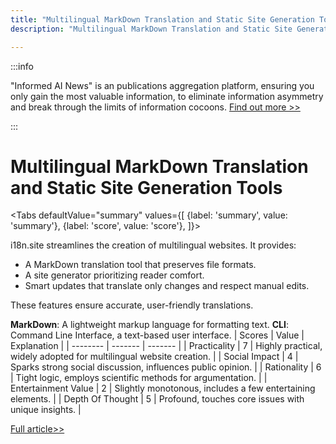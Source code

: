 ```yaml
---
title: "Multilingual MarkDown Translation and Static Site Generation Tools"
description: "Multilingual MarkDown Translation and Static Site Generation Tools"

---
```



:::info

"Informed AI News" is an publications aggregation platform, ensuring you only gain the most valuable information, to eliminate information asymmetry and break through the limits of information cocoons.  [Find out more >>](/)

:::

# Multilingual MarkDown Translation and Static Site Generation Tools


<Tabs
	defaultValue="summary"
	values={[
	{label: 'summary', value: 'summary'},
	{label: 'score', value: 'score'},
]}>
<TabItem value="summary">


i18n.site streamlines the creation of multilingual websites. It provides:

- A MarkDown translation tool that preserves file formats.
- A site generator prioritizing reader comfort.
- Smart updates that translate only changes and respect manual edits.

These features ensure accurate, user-friendly translations.

**MarkDown**: A lightweight markup language for formatting text.
**CLI**: Command Line Interface, a text-based user interface.
</TabItem>
<TabItem value="score">
	| Scores     | Value   | Explanation |
	| -------- | ------- | ------- |
	| Practicality  | 7    | Highly practical, widely adopted for multilingual website creation.    |
	| Social Impact | 4     | Sparks strong social discussion, influences public opinion.    |
	| Rationality    | 6    | Tight logic, employs scientific methods for argumentation.    |
	| Entertainment Value    | 2    | Slightly monotonous, includes a few entertaining elements.    |
	| Depth Of Thought    | 5    | Profound, touches core issues with unique insights.    |
</TabItem>
</Tabs>

[Full article>>](https://github.com/ruanyf/weekly/issues/5009)
